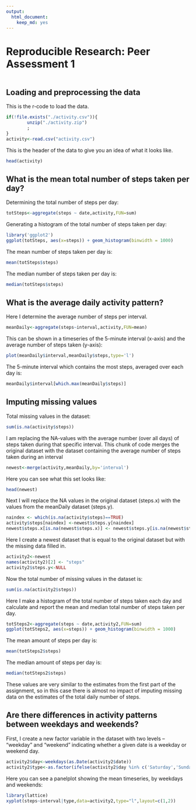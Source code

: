 ```yaml
---
output:
  html_document:
    keep_md: yes
---
```

# Reproducible Research: Peer Assessment 1
```r
```
## Loading and preprocessing the data

This is the r-code to load the data. 
```r

if(!file.exists("./activity.csv")){
        unzip("./activity.zip")
        ; 
}
activity<-read.csv("activity.csv")
```

This is the header of the data to give you an idea of what it looks like.
```r
head(activity)
```


## What is the mean total number of steps taken per day?
Determining the total number of steps per day:
```r
totSteps<-aggregate(steps ~ date,activity,FUN=sum)
```

Generating a histogram of the total number of steps taken per day:

```r
library('ggplot2')
ggplot(totSteps, aes(x=steps)) + geom_histogram(binwidth = 1000)
```

The mean number of steps taken per day is:
```r
mean(totSteps$steps)
```

The median number of steps taken per day is:
```r
median(totSteps$steps)
```

## What is the average daily activity pattern?

Here I determine the average number of steps per interval.
```r
meanDaily<-aggregate(steps~interval,activity,FUN=mean)
```

This can be shown in a timeseries of the 5-minute interval (x-axis) and the average number of steps taken (y-axis):
```r
plot(meanDaily$interval,meanDaily$steps,type='l')
```

The 5-minute interval which contains the most steps, averaged over each day is:
```r
meanDaily$interval[which.max(meanDaily$steps)]
```

## Imputing missing values

Total missing values in the dataset:
```r
sum(is.na(activity$steps))
```

I am replacing the NA-values with the average number (over all days) of steps taken during that specific interval. This chunk of code merges the original dataset with the dataset containing the average number of steps taken during an interval

```r
newest<-merge(activity,meanDaily,by='interval')
```
Here you can see what this set looks like:
```r
head(newest)
```

Next I will replace the NA values in the original dataset (steps.x) with the values from the meanDaily dataset (steps.y).

```r
naindex <- which(is.na(activity$steps)==TRUE) 
activity$steps[naindex] <-newest$steps.y[naindex]
newest$steps.x[is.na(newest$steps.x)] <- newest$steps.y[is.na(newest$steps.x)]
```

Here I create a newest dataset that is equal to the original dataset but with the missing data filled in.
```r
activity2<-newest
names(activity2)[2] <- "steps"
activity2$steps.y<-NULL
```
Now the total number of missing values in the dataset is:
```r
sum(is.na(activity2$steps))
```

Here I make a histogram of the total number of steps taken each day and calculate and report the mean and median total number of steps taken per day. 
```r
totSteps2<-aggregate(steps ~ date,activity2,FUN=sum)
ggplot(totSteps2, aes(x=steps)) + geom_histogram(binwidth = 1000)
```

The mean amount of steps per day is:
```r
mean(totSteps2$steps)
```

The median amount of steps per day is:
```r
median(totSteps2$steps)
```

These values are very similar to the estimates from the first part of the assignment, so in this case there is almost no impact of imputing missing data on the estimates of the total daily number of steps.

## Are there differences in activity patterns between weekdays and weekends?

First, I create a new factor variable in the dataset with two levels – “weekday” and “weekend” indicating whether a given date is a weekday or weekend day.

```r
activity2$day<-weekdays(as.Date(activity2$date))
activity2$type<-as.factor(ifelse(activity2$day %in% c('Saturday','Sunday'),"weekend","week"))
```

Here you can see a panelplot showing the mean timeseries, by weekdays and weekends:
```r
library(lattice)
xyplot(steps~interval|type,data=activity2,type="l",layout=c(1,2))
```







